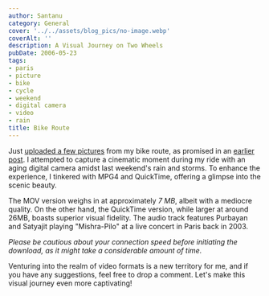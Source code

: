 ```yaml
---
author: Santanu
category: General
cover: '../../assets/blog_pics/no-image.webp'
coverAlt: ''
description: A Visual Journey on Two Wheels
pubDate: 2006-05-23
tags:
- paris
- picture
- bike
- cycle
- weekend
- digital camera
- video
- rain
title: Bike Route
---
```

Just [uploaded a few pictures](http://www.santm.com/gallery3/index.php/paris/cycle) from my bike route, as promised in an [earlier post](http://blog.santm.com/2006/05/04/envy-me-if-you-can/). I attempted to capture a cinematic moment during my ride with an aging digital camera amidst last weekend's rain and storms. To enhance the experience, I tinkered with MPG4 and QuickTime, offering a glimpse into the scenic beauty.

The MOV version weighs in at approximately *7 MB*, albeit with a mediocre quality. On the other hand, the QuickTime version, while larger at around 26MB, boasts superior visual fidelity. The audio track features Purbayan and Satyajit playing "Mishra-Pilo" at a live concert in Paris back in 2003. 

*Please be cautious about your connection speed before initiating the download, as it might take a considerable amount of time.*

Venturing into the realm of video formats is a new territory for me, and if you have any suggestions, feel free to drop a comment. Let's make this visual journey even more captivating!